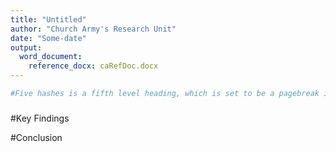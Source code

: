 ```yaml
---
title: "Untitled"
author: "Church Army's Research Unit"
date: "Some-date"
output:
  word_document:
    reference_docx: caRefDoc.docx
---
```


```r
#Five hashes is a fifth level heading, which is set to be a pagebreak in the reference document
```
##### 

#Key Findings

#Conclusion
